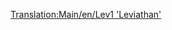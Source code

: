 [[Translation:Main/en/Lev1 'Leviathan']]{{Template:Поезда/Ru
|Image=[[File:en/Lev1leviathan.png]]
|Name=Lev1 'Leviathan'
|Cost=£ 82031 (4101550 р.)
|Speed=402 км/ч (251 миль/ч)
|Weight=105 т
|Power=10000 л. с. (7457 кВт)
|Annual=£ 3515 (175750 р.)
|Designed=2020
|Lifespan=20
|Capacity=нет
|Description=Даже несмотря на некоторые проблемы с надёжностью, данный локомотив существенно совершеннее монорельсового транспорта.
Он не только на 20% быстрее по максимальной скорости по сравнению с [[Main/ru/Millennium Z1|Millennium Z1]], но и благодаря магнитной колее, стало возможным перемещение очень длинных и тяжёлых составов.
|Real-life=Прототипом может считаться разработанный в Германии [http://www.wikipedia.org/wiki/Transrapid Трансрапид].
}}